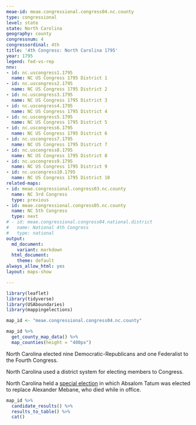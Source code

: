 ```yaml
---
meae-id: meae.congressional.congress04.nc.county
type: congressional
level: state
state: North Carolina
geography: county
congressnum: 4
congressordinal: 4th
title: '4th Congress: North Carolina 1795'
year: 1795
legend: fed-vs-rep
nnv:
- id: nc.uscongress1.1795
  name: NC US Congress 1795 District 1
- id: nc.uscongress2.1795
  name: NC US Congress 1795 District 2
- id: nc.uscongress3.1795
  name: NC US Congress 1795 District 3
- id: nc.uscongress4.1795
  name: NC US Congress 1795 District 4
- id: nc.uscongress5.1795
  name: NC US Congress 1795 District 5
- id: nc.uscongress6.1795
  name: NC US Congress 1795 District 6
- id: nc.uscongress7.1795
  name: NC US Congress 1795 District 7
- id: nc.uscongress8.1795
  name: NC US Congress 1795 District 8
- id: nc.uscongress9.1795
  name: NC US Congress 1795 District 9
- id: nc.uscongress10.1795
  name: NC US Congress 1795 District 10
related-maps:
- id: meae.congressional.congress03.nc.county
  name: NC 3rd Congress
  type: previous
- id: meae.congressional.congress05.nc.county
  name: NC 5th Congress
  type: next
# - id: meae.congressional.congress04.national.district
#   name: National 4th Congress
#   type: national
output:
  md_document:
    variant: markdown
  html_document:
    theme: default
always_allow_html: yes
layout: maps-show

---
```


```r
library(leaflet)
library(tidyverse)
library(USAboundaries)
library(mappingelections)

map_id <- "meae.congressional.congress04.nc.county"
```

<div class="map">

```r
map_id %>%
  get_county_map_data() %>% 
  map_counties(height = "400px")
```

</div>

North Carolina elected nine Democratic-Republicans and one Federalist to the Fourth Congress.

North Carolina used a district system for electing members to Congress.

North Carolina held a [special election](https://elections.lib.tufts.edu/catalog/tufts:nc.uscongress4.special.1795) in which Absalom Tatum was elected to replace Alexander Mebane, who died while in office.

<div class="results-table">

```r
map_id %>%
  candidate_results() %>%
  results_to_table() %>%
  cat()
```

</div>
